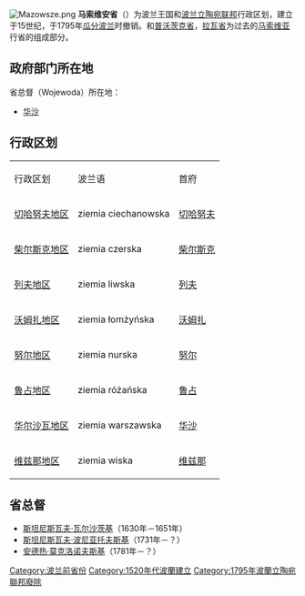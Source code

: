 {{unreferenced|time=2011-11-12T02:48:20+00:00}}
{{Infobox Former Subdivision
|conventional_long_name =马索维安省
|common_name = 马索维安
|native_name = Palatinatus Masoviensis<br>Województwo Mazowieckie
|subdivision = 省
|nation      = [[波兰立陶宛联邦|波兰]]¹
|year_start  = 1526年
|event_end   = [[瓜分波兰|第三次瓜分]]
|year_end    = 1795年
|date_end    = 10月24日
|p1          = 
|image_p1    = 
|s1          = 新东普鲁士
|flag_s1     = Flag of Prussia (1750).gif
|s2          =新加利西亚
|flag_s2     = Flag of the Habsburg Monarchy.svg
|image_coat  = POL województwo mazowieckie IRP COA.svg
|image_map   = WMazowieckie.PNG
|image_map_caption =1635年马索维安省在[[波兰立陶宛联邦|波兰立陶宛联邦]]的位置
|capital     = 华沙
|stat_area1  = 23200
|stat_year1  = 
|stat_pop1   = 
|political_subdiv = [[县_(波兰)|城镇县]]：23<br>[[县_(波兰)|陆地县]]：8
|footnotes   = ¹ 波兰王国省份。自1569年起，波兰王国为[[波兰立陶宛联邦|波兰立陶宛联邦]]组成部分。
}}
[[Image:Mazowsze.png|thumb]]
'''马索维安省'''（{{lang-pl|Województwo Mazowieckie}}）为波兰王国和[[波兰立陶宛联邦|波兰立陶宛联邦]]行政区划，建立于15世纪，于1795年[[瓜分波兰|瓜分波兰]]时撤销。和[[普沃茨克省|普沃茨克省]]，[[拉瓦省|拉瓦省]]为过去的[[马索维亚|马索维亚]]行省的组成部分。

==政府部门所在地==
省总督（Wojewoda）所在地：
*[[华沙|华沙]]

==行政区划==
{|border=1
|- style="background:#c0c0c0"
|行政区划||波兰语||首府
|-
|[[切哈努夫地区|切哈努夫地区]]|| ziemia ciechanowska||[[切哈努夫|切哈努夫]]
|-
|[[柴尔斯克地区|柴尔斯克地区]]|| ziemia czerska||[[柴尔斯克|柴尔斯克]]
|-
|[[列夫地区|列夫地区]]|| ziemia liwska||[[列夫|列夫]]
|-
|[[沃姆扎地区|沃姆扎地区]]|| ziemia łomżyńska||[[沃姆扎|沃姆扎]]
|-
|[[努尔地区|努尔地区]]|| ziemia nurska||[[努尔|努尔]]
|-
|[[鲁占地区|鲁占地区]]|| ziemia różańska||[[鲁占|鲁占]]
|-
|[[华尔沙瓦地区|华尔沙瓦地区]]|| ziemia warszawska||[[华沙|华沙]]
|-
|[[维兹那地区|维兹那地区]]|| ziemia wiska||[[维兹那|维兹那]]
|}

==省总督==
*[[斯坦尼斯瓦夫·瓦尔沙茨基|斯坦尼斯瓦夫·瓦尔沙茨基]]（1630年－1651年）
*[[斯塔尼斯瓦夫·波尼亚托夫斯基_(1676-1762)|斯坦尼斯瓦夫·波尼亚托夫斯基]]（1731年－？）
*[[安德热·莫克洛诺夫斯基|安德热·莫克洛诺夫斯基]]（1781年－？）

{{Administrative division of the Polish-Lithuanian Commonwealth}}

[[Category:波兰前省份|Category:波兰前省份]]
[[Category:1520年代波蘭建立|Category:1520年代波蘭建立]]
[[Category:1795年波蘭立陶宛聯邦廢除|Category:1795年波蘭立陶宛聯邦廢除]]

{{Poland-stub}}